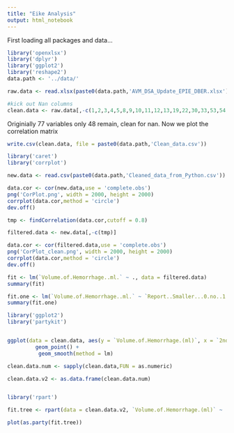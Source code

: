 ```yaml
---
title: "Eike Analysis"
output: html_notebook
---
```


First loading all packages and data...


```r
library('openxlsx')
library('dplyr')
library('ggplot2')
library('reshape2')
data.path <- '../data/'

raw.data <- read.xlsx(paste0(data.path,'AVM_DSA_Update_EPIE_DBER.xlsx'),sheet = 1)

#kick out Nan columns
clean.data <- raw.data[,-c(1,2,3,4,5,8,9,10,11,12,13,19,22,30,33,53,54,55,56,57,58,59,60,61,62,63,64,65,66,67,69,76,77)]


```

Originially 77 variables only 48 remain, clean for nan. Now we plot the correlation matrix 

```r
write.csv(clean.data, file = paste0(data.path,'Clean_data.csv'))

```



```r
library('caret')
library('corrplot')

new.data <- read.csv(paste0(data.path,'Cleaned_data_from_Python.csv'))

data.cor <- cor(new.data,use = 'complete.obs')
png('CorPlot.png', width = 2000, height = 2000)
corrplot(data.cor,method = 'circle')
dev.off()

tmp <- findCorrelation(data.cor,cutoff = 0.8)

filtered.data <- new.data[,-c(tmp)]

data.cor <- cor(filtered.data,use = 'complete.obs')
png('CorPlot_clean.png', width = 2000, height = 2000)
corrplot(data.cor,method = 'circle')
dev.off()


```


```r
fit <- lm(`Volume.of.Hemorrhage..ml.` ~ ., data = filtered.data)
summary(fit)
```

```r
fit.one <- lm(`Volume.of.Hemorrhage..ml.` ~ `Report..Smaller...0.no..1.yes`, data = filtered.data)
summary(fit.one)

```

```r

library('ggplot2')
library('partykit')


ggplot(data = clean.data, aes(y = `Volume.of.Hemorrhage.(ml)`, x = `2nd.DSA.Venous.drainage;.0=superficial;.1=deep`)) + 
         geom_point() + 
          geom_smooth(method = lm)

clean.data.num <- sapply(clean.data,FUN = as.numeric)

clean.data.v2 <- as.data.frame(clean.data.num)


library('rpart')

fit.tree <- rpart(data = clean.data.v2, `Volume.of.Hemorrhage.(ml)` ~ .,  method = 'anova', control = rpart.control(cp = 0.003))

plot(as.party(fit.tree))

```






